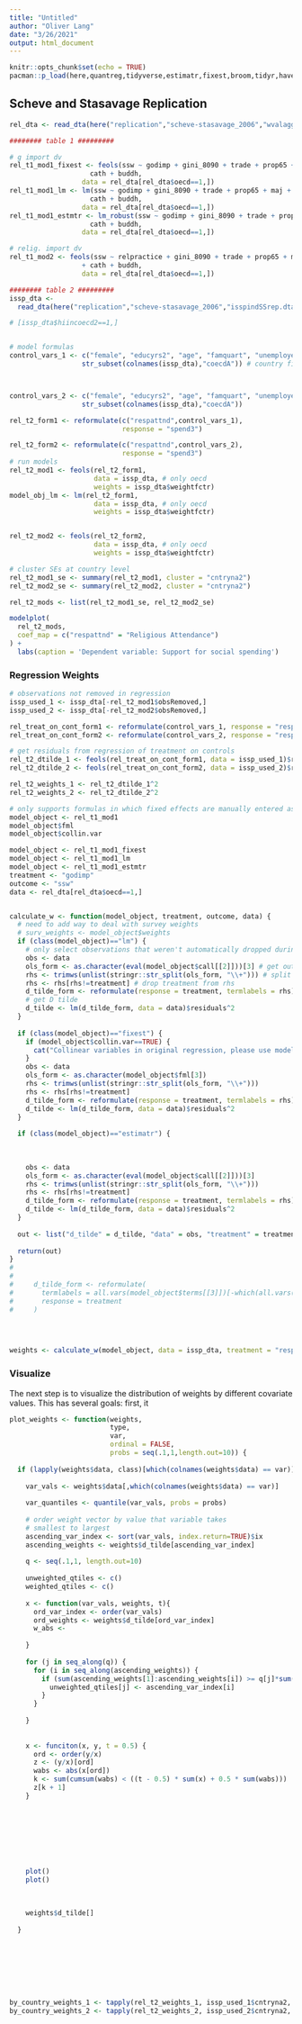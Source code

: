 ```yaml
---
title: "Untitled"
author: "Oliver Lang"
date: "3/26/2021"
output: html_document
---
```


```r
knitr::opts_chunk$set(echo = TRUE)
pacman::p_load(here,quantreg,tidyverse,estimatr,fixest,broom,tidyr,haven,modelsummary)
```

## Scheve and Stasavage Replication

```r
rel_dta <- read_dta(here("replication","scheve-stasavage_2006","wvalaggSSrep.dta"))

######## table 1 #########

# g import dv
rel_t1_mod1_fixest <- feols(ssw ~ godimp + gini_8090 + trade + prop65 + maj +
                    cath + buddh,
                  data = rel_dta[rel_dta$oecd==1,])
rel_t1_mod1_lm <- lm(ssw ~ godimp + gini_8090 + trade + prop65 + maj +
                    cath + buddh,
                  data = rel_dta[rel_dta$oecd==1,])
rel_t1_mod1_estmtr <- lm_robust(ssw ~ godimp + gini_8090 + trade + prop65 + maj +
                    cath + buddh,
                  data = rel_dta[rel_dta$oecd==1,])

# relig. import dv
rel_t1_mod2 <- feols(ssw ~ relpractice + gini_8090 + trade + prop65 + maj
                  + cath + buddh,
                  data = rel_dta[rel_dta$oecd==1,])

######## table 2 #########
issp_dta <- 
  read_dta(here("replication","scheve-stasavage_2006","isspindSSrep.dta") )

# [issp_dta$hiincoecd2==1,]


# model formulas
control_vars_1 <- c("female", "educyrs2", "age", "famquart", "unemployed", "union", "cath", "protes",
                  str_subset(colnames(issp_dta),"coecdA")) # country fixed effects



control_vars_2 <- c("female", "educyrs2", "age", "famquart", "unemployed", "union", "cath", "protes","partylr",
                  str_subset(colnames(issp_dta),"coecdA")) 

rel_t2_form1 <- reformulate(c("respattnd",control_vars_1),
                            response = "spend3")

rel_t2_form2 <- reformulate(c("respattnd",control_vars_2), 
                            response = "spend3")
# run models
rel_t2_mod1 <- feols(rel_t2_form1,
                     data = issp_dta, # only oecd
                     weights = issp_dta$weightfctr)
model_obj_lm <- lm(rel_t2_form1,
                     data = issp_dta, # only oecd
                     weights = issp_dta$weightfctr)


rel_t2_mod2 <- feols(rel_t2_form2,
                     data = issp_dta, # only oecd
                     weights = issp_dta$weightfctr)

# cluster SEs at country level
rel_t2_mod1_se <- summary(rel_t2_mod1, cluster = "cntryna2")
rel_t2_mod2_se <- summary(rel_t2_mod2, cluster = "cntryna2")

rel_t2_mods <- list(rel_t2_mod1_se, rel_t2_mod2_se)

modelplot(
  rel_t2_mods,
  coef_map = c("respattnd" = "Religious Attendance")
) +
  labs(caption = 'Dependent variable: Support for social spending')

```

### Regression Weights

```r
# observations not removed in regression
issp_used_1 <- issp_dta[-rel_t2_mod1$obsRemoved,]
issp_used_2 <- issp_dta[-rel_t2_mod2$obsRemoved,]

rel_treat_on_cont_form1 <- reformulate(control_vars_1, response = "respattnd")
rel_treat_on_cont_form2 <- reformulate(control_vars_2, response = "respattnd")

# get residuals from regression of treatment on controls
rel_t2_dtilde_1 <- feols(rel_treat_on_cont_form1, data = issp_used_1)$residuals
rel_t2_dtilde_2 <- feols(rel_treat_on_cont_form2, data = issp_used_2)$residuals

rel_t2_weights_1 <- rel_t2_dtilde_1^2
rel_t2_weights_2 <- rel_t2_dtilde_2^2


```

```r
# only supports formulas in which fixed effects are manually entered as controls
model_object <- rel_t1_mod1
model_object$fml
model_object$collin.var

model_object <- rel_t1_mod1_fixest
model_object <- rel_t1_mod1_lm
model_object <- rel_t1_mod1_estmtr
treatment <- "godimp"
outcome <- "ssw"
data <- rel_dta[rel_dta$oecd==1,]


calculate_w <- function(model_object, treatment, outcome, data) { 
  # need to add way to deal with survey weights
  # surv_weights <- model_object$weights
  if (class(model_object)=="lm") {
    # only select observations that weren't automatically dropped during regression
    obs <- data
    ols_form <- as.character(eval(model_object$call[[2]]))[3] # get out call
    rhs <- trimws(unlist(stringr::str_split(ols_form, "\\+"))) # split up into right-hand-side terms
    rhs <- rhs[rhs!=treatment] # drop treatment from rhs
    d_tilde_form <- reformulate(response = treatment, termlabels = rhs)
    # get D tilde
    d_tilde <- lm(d_tilde_form, data = data)$residuals^2
  }
  
  if (class(model_object)=="fixest") {
    if (model_object$collin.var==TRUE) {
      cat("Collinear variables in original regression, please use model object without dropped variables")
    }
    obs <- data
    ols_form <- as.character(model_object$fml[3])
    rhs <- trimws(unlist(stringr::str_split(ols_form, "\\+")))
    rhs <- rhs[rhs!=treatment]
    d_tilde_form <- reformulate(response = treatment, termlabels = rhs)
    d_tilde <- lm(d_tilde_form, data = data)$residuals^2
  }
  
  if (class(model_object)=="estimatr") {
    
    
    
    obs <- data
    ols_form <- as.character(eval(model_object$call[[2]]))[3] 
    rhs <- trimws(unlist(stringr::str_split(ols_form, "\\+")))
    rhs <- rhs[rhs!=treatment]
    d_tilde_form <- reformulate(response = treatment, termlabels = rhs)
    d_tilde <- lm(d_tilde_form, data = data)$residuals^2
  }
  
  out <- list("d_tilde" = d_tilde, "data" = obs, "treatment" = treatment)
  
  return(out)
}
# 
#     
#     d_tilde_form <- reformulate(
#       termlabels = all.vars(model_object$terms[[3]])[-which(all.vars(model_object$terms[[3]])==treatment)],
#       response = treatment
#     )
    
    


weights <- calculate_w(model_object, data = issp_dta, treatment = "respattnd")
```

### Visualize

The next step is to visualize the distribution of weights by different covariate values. This has several goals: first, it 

```r
plot_weights <- function(weights,
                         type,
                         var,
                         ordinal = FALSE,
                         probs = seq(.1,1,length.out=10)) { 
  
  if (lapply(weights$data, class)[which(colnames(weights$data) == var)] == "numeric") { # if variable is numeric
    
    var_vals <- weights$data[,which(colnames(weights$data) == var)]
    
    var_quantiles <- quantile(var_vals, probs = probs)
    
    # order weight vector by value that variable takes
    # smallest to largest
    ascending_var_index <- sort(var_vals, index.return=TRUE)$ix
    ascending_weights <- weights$d_tilde[ascending_var_index]
    
    q <- seq(.1,1, length.out=10)
    
    unweighted_qtiles <- c()
    weighted_qtiles <- c()
    
    x <- function(var_vals, weights, t){
      ord_var_index <- order(var_vals)
      ord_weights <- weights$d_tilde[ord_var_index]
      w_abs <- 
      
    }
    
    for (j in seq_along(q)) {
      for (i in seq_along(ascending_weights)) {
        if (sum(ascending_weights[1]:ascending_weights[i]) >= q[j]*sum(ascending_weights)){
          unweighted_qtiles[j] <- ascending_var_index[i]
        }
      }
      
    }
    
    
    x <- funciton(x, y, t = 0.5) {
      ord <- order(y/x)
      z <- (y/x)[ord]
      wabs <- abs(x[ord])
      k <- sum(cumsum(wabs) < ((t - 0.5) * sum(x) + 0.5 * sum(wabs)))
      z[k + 1]
    }
    
    
    
    
    
    
    
    
    plot()
    plot()
    
    
    
    weights$d_tilde[]
    
  }
  
  
  





by_country_weights_1 <- tapply(rel_t2_weights_1, issp_used_1$cntryna2, mean)
by_country_weights_2 <- tapply(rel_t2_weights_2, issp_used_2$cntryna2, mean)




```



